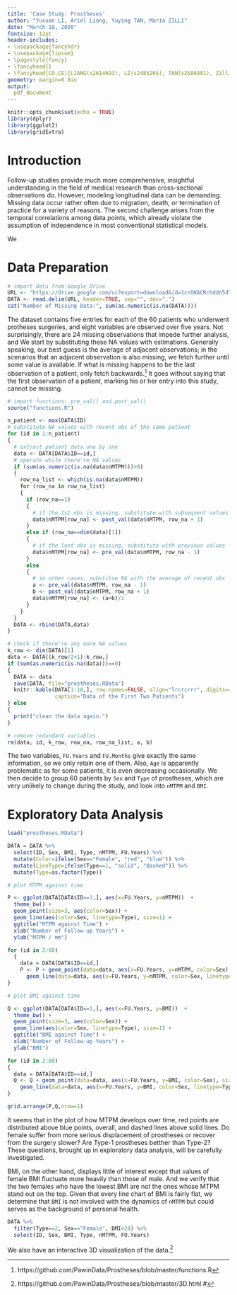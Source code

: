 ---
title: 'Case Study: Prostheses'
author: "Yuxuan LI, Ariel Liang, Yuying TAN, María ZILLI"
date: "March 18, 2020"
fontsize: 12pt
header-includes:
- \usepackage{fancyhdr}
- \usepackage{lipsum}
- \pagestyle{fancy}
- \fancyhead{}
- \fancyhead[CO,CE]{LIANG(s2614693), LI(s2485265), TAN(s2586401), Zilli (s2261030)}
geometry: margin=0.8in
output: 
  pdf_document
---

```{r setup, include=FALSE}
knitr::opts_chunk$set(echo = TRUE)
library(dplyr)
library(ggplot2)
library(gridExtra)
```

# Introduction

Follow-up studies provide much more comprehensive, insightful understanding in the field of medical research than cross-sectional observations do. However, modeling longitudinal data can be demanding. Missing data occur rather often due to migration, death, or termination of practice for a variety of reasons. The second challenge arises from the temporal correlations among data points, which already violate the assumption of independence in most conventional statistical models.

We 

# Data Preparation


```{r import data, include=TRUE}
# import data from Google Drive
URL <- "https://drive.google.com/uc?export=download&id=1crOKACRchddn5d7vV5aeASGAKuIw5diq"
DATA <- read.delim(URL, header=TRUE, sep="", dec=".")
cat("Number of Missing Data:", sum(as.numeric(is.na(DATA))))
```

The dataset contains five entries for each of the $60$ patients who underwent protheses surgeries, and eight variables are observed over five years. Not surprisingly, there are $24$ missing observations that impede further analysis, and We start by substituting these NA values with estimations. Generally speaking, our best guess is the average of adjacent observations; in the scenarios that an adjacent observation is also missing, we fetch further until some value is available. If what is missing happens to be the last observation of a patient, only fetch backwards.[^1] It goes without saying that the first observation of a patient, marking his or her entry into this study, cannot be missing.

[^1]:https://github.com/PawinData/Prostheses/blob/master/functions.R

```{r NA values, include=TRUE}
# import functions: pre_val() and post_val()
source("functions.R")

n_patient <- max(DATA$ID)
# substitute NA values with recent obs of the same patient
for (id in 1:n_patient)
{
  # extract patient data one by one
  data <- DATA[DATA$ID==id,]
  # operate while there're NA values
  if (sum(as.numeric(is.na(data$nMTPM)))>0)
  {
    row_na_list <- which(is.na(data$nMTPM))
    for (row_na in row_na_list)
    {
      if (row_na==1)
      {
        # if the 1st obs is missing, substitute with subsequent values
        data$nMTPM[row_na] <- post_val(data$nMTPM, row_na + 1)
      } 
      else if (row_na==dim(data)[1])
      {
        # if the last obs is missing, substitute with previous values
        data$nMTPM[row_na] <- pre_val(data$nMTPM, row_na - 1)
      }
      else 
      {
        # in other cases, substitue NA with the average of recent obs
        a <- pre_val(data$nMTPM, row_na - 1)
        b <- post_val(data$nMTPM, row_na + 1)
        data$nMTPM[row_na] <- (a+b)/2
      }
    }
  }
  DATA <- rbind(DATA,data)
}

# check if there're any more NA values
k_row <- dim(DATA)[1]
data <- DATA[(k_row/2+1):k_row,]
if (sum(as.numeric(is.na(data)))==0)
{
  DATA <- data
  save(DATA, file="prostheses.RData")
  knitr::kable(DATA[1:10,], row.names=FALSE, align="lrcrcrrr", digits=4,
               caption="Data of the First Two Patients")
} else
{
  print("clean the data again.")
}

# remove redundant variables
rm(data, id, k_row, row_na, row_na_list, a, b)
```

The two variables, `FU.Years` and `FU.Months` give exactly the same information, so we only retain one of them. Also, `Age` is apparently problematic as for some patients, it is even decreasing occasionally. We then decide to group $60$ patients by `Sex` and `Type` of prostheses, which are very unlikely to change during the study, and look into `nMTPM` and `BMI`.

# Exploratory Data Analysis


```{r visualization, include=TRUE}
load("prostheses.RData")

DATA = DATA %>% 
  select(ID, Sex, BMI, Type, nMTPM, FU.Years) %>%
  mutate(Color=ifelse(Sex=="Female", "red", "blue")) %>%
  mutate(LineType=ifelse(Type==1, "solid", "dashed")) %>%
  mutate(Type=as.factor(Type))

# plot MTPM against time

P <- ggplot(DATA[DATA$ID==1,], aes(x=FU.Years, y=nMTPM))  +
  theme_bw() +
  geom_point(size=3, aes(color=Sex)) +
  geom_line(aes(color=Sex, linetype=Type), size=1) +
  ggtitle("MTPM against Time") + 
  xlab("Number of Follow-up Years") + 
  ylab("MTPM / mm")

for (id in 2:60)
  {
    data = DATA[DATA$ID==id,]
    P <- P + geom_point(data=data, aes(x=FU.Years, y=nMTPM, color=Sex), size=3) +
      geom_line(data=data, aes(x=FU.Years, y=nMTPM, color=Sex, linetype=Type), size=1)
}

# plot BMI against time

Q <- ggplot(DATA[DATA$ID==1,], aes(x=FU.Years, y=BMI))  +
  theme_bw() +
  geom_point(size=3, aes(color=Sex)) +
  geom_line(aes(color=Sex, linetype=Type), size=1) +
  ggtitle("BMI against Time") + 
  xlab("Number of Follow-up Years") + 
  ylab("BMI")

for (id in 2:60)
{
  data = DATA[DATA$ID==id,]
  Q <- Q + geom_point(data=data, aes(x=FU.Years, y=BMI, color=Sex), size=3) +
    geom_line(data=data, aes(x=FU.Years, y=BMI, color=Sex, linetype=Type), size=1)
}

grid.arrange(P,Q,nrow=1)
```

It seems that in the plot of how MTPM develops over time, red points are distributed above blue points, overall, and dashed lines above solid lines. Do female suffer from more serious displacement of prostheses or recover from the surgery slower? Are Type-1 prostheses betther than Type-2? These questions, brought up in exploratory data analysis, will be carefully investigated.

BMI, on the other hand, displays little of interest except that values of female BMI fluctuate more heavily than those of male. And we verify that the two females who have the lowest BMI are not the ones whose MTPM stand out on the top. Given that every line chart of BMI is fairly flat, we determine that `BMI` is not involved with the dynamics of `nMTPM` but could serves as the background of personal health. 

```{r singular, include=TRUE}
DATA %>% 
  filter(Type==2, Sex=="Female", BMI<24) %>%
  select(ID, Sex, BMI, Type, nMTPM, FU.Years)
```
We also have an interactive 3D visualization of the data.[^2]

[^2]:https://github.com/PawinData/Prostheses/blob/master/3D.html
# 
